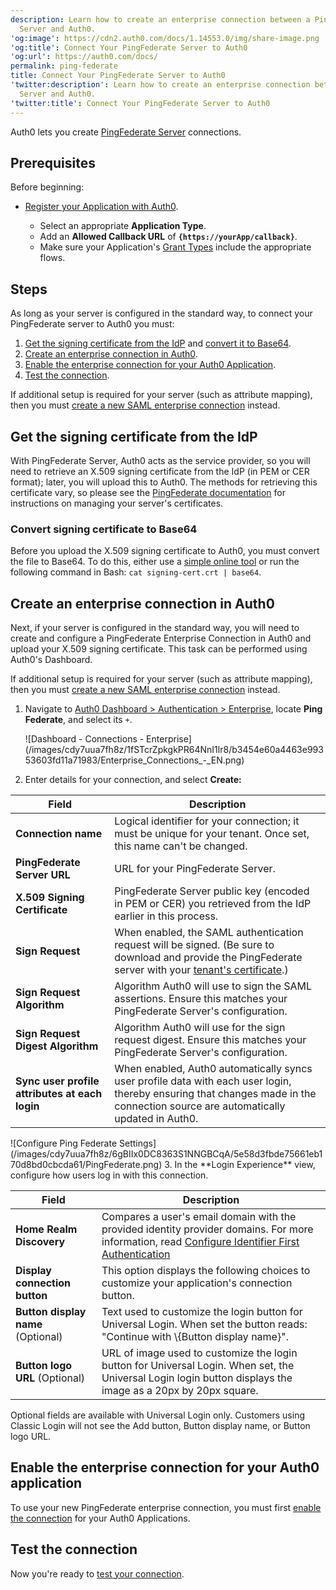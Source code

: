 ```yaml
---
description: Learn how to create an enterprise connection between a PingFederate
  Server and Auth0.
'og:image': https://cdn2.auth0.com/docs/1.14553.0/img/share-image.png
'og:title': Connect Your PingFederate Server to Auth0
'og:url': https://auth0.com/docs/
permalink: ping-federate
title: Connect Your PingFederate Server to Auth0
'twitter:description': Learn how to create an enterprise connection between a PingFederate
  Server and Auth0.
'twitter:title': Connect Your PingFederate Server to Auth0
---
```

Auth0 lets you create [PingFederate Server](https://documentation.pingidentity.com/pingfederate/pf84/#gettingStartedGuide/concept/gettingStarted.html) connections.

## Prerequisites

Before beginning:

* [Register your Application with Auth0](/docs/get-started/auth0-overview/create-applications).

  + Select an appropriate **Application Type**.
  + Add an **Allowed Callback URL** of **`{https://yourApp/callback}`**.
  + Make sure your Application's [Grant Types](/docs/get-started/applications/update-grant-types) include the appropriate flows.

## Steps

As long as your server is configured in the standard way, to connect your PingFederate server to Auth0 you must:

1. [Get the signing certificate from the IdP](#get-the-signing-certificate-from-the-idp) and [convert it to Base64](#convert-signing-certificate-to-base64).
2. [Create an enterprise connection in Auth0](#create-an-enterprise-connection-in-auth0).
3. [Enable the enterprise connection for your Auth0 Application](#enable-the-enterprise-connection-for-your-auth0-application).
4. [Test the connection](#test-the-connection).

<Warning>

If additional setup is required for your server (such as attribute mapping), then you must [create a new SAML enterprise connection](/docs/authenticate/identity-providers/enterprise-identity-providers/saml) instead.

</Warning>

## Get the signing certificate from the IdP

With PingFederate Server, Auth0 acts as the service provider, so you will need to retrieve an X.509 signing certificate from the <Tooltip tip="Identity Provider (IdP): Service that stores and manages digital identities." cta="View Glossary" href="/docs/glossary?term=IdP">IdP</Tooltip> (in PEM or CER format); later, you will upload this to Auth0. The methods for retrieving this certificate vary, so please see the [PingFederate documentation](https://documentation.pingidentity.com/pingfederate/pf84/index.shtml#concept_digitalSignatureSettings.html) for instructions on managing your server's certificates.

### Convert signing certificate to Base64

Before you upload the X.509 signing certificate to Auth0, you must convert the file to Base64. To do this, either use a [simple online tool](https://www.base64decode.org/) or run the following command in Bash: `cat signing-cert.crt | base64`.

## Create an enterprise connection in Auth0

Next, if your server is configured in the standard way, you will need to create and configure a PingFederate Enterprise Connection in Auth0 and upload your X.509 signing certificate. This task can be performed using Auth0's Dashboard.

<Warning>

If additional setup is required for your server (such as attribute mapping), then you must [create a new SAML enterprise connection](/docs/authenticate/identity-providers/enterprise-identity-providers/saml) instead.

</Warning>

1. Navigate to [Auth0 Dashboard > Authentication > Enterprise](https://manage.auth0.com/#/connections/enterprise), locate **Ping Federate**, and select its `+`.

   <Frame>![Dashboard - Connections - Enterprise](/images/cdy7uua7fh8z/1fSTcrZpkgkPR64NnI1lr8/b3454e60a4463e99353603fd11a71983/Enterprise_Connections_-_EN.png)</Frame>
2. Enter details for your connection, and select **Create:**

<table class="table"><thead>
<tr>
<th>Field</th>
<th>Description</th>
</tr>
</thead>
<tbody>
<tr>
<td><strong>Connection name</strong></td>
<td>Logical identifier for your connection; it must be unique for your tenant. Once set, this name can't be changed.</td>
</tr>
<tr>
<td><strong>PingFederate Server URL</strong></td>
<td>URL for your PingFederate Server.</td>
</tr>
<tr>
<td><strong>X.509 Signing Certificate</strong></td>
<td>PingFederate Server public key (encoded in PEM or CER) you retrieved from the IdP earlier in this process.</td>
</tr>
<tr>
<td><strong>Sign Request</strong></td>
<td>When enabled, the SAML authentication request will be signed. (Be sure to download and provide the PingFederate server with your <a href="https://{yourDomain}/pem">tenant's certificate</a>.)</td>
</tr>
<tr>
<td><strong>Sign Request Algorithm</strong></td>
<td>Algorithm Auth0 will use to sign the SAML assertions. Ensure this matches your PingFederate Server's configuration.</td>
</tr>
<tr>
<td><strong>Sign Request Digest Algorithm</strong></td>
<td>Algorithm Auth0 will use for the sign request digest. Ensure this matches your PingFederate Server's configuration.</td>
</tr>
<tr>
<td><strong>Sync user profile attributes at each login</strong></td>
<td>When enabled, Auth0 automatically syncs user profile data with each user login, thereby ensuring that changes made in the connection source are automatically updated in Auth0.</td>
</tr>
</tbody>
</table>

   <Frame>![Configure Ping Federate Settings](/images/cdy7uua7fh8z/6gBIIx0DC8363S1NNGBCqA/5e58d3fbde75661eb170d8bd0cbcda61/PingFederate.png)</Frame>
3. In the **Login Experience** view, configure how users log in with this connection.

<table class="table"><thead>
<tr>
<th><strong>Field</strong></th>
<th><strong>Description</strong></th>
</tr>
</thead>
<tbody>
<tr>
<td><strong>Home Realm Discovery</strong></td>
<td>Compares a user's email domain with the provided identity provider domains. For more information, read <a href="/docs/authenticate/login/auth0-universal-login/identifier-first">Configure Identifier First Authentication</a></td>
</tr>
<tr>
<td><strong>Display connection button</strong></td>
<td>This option displays the following choices to customize your application's connection button.</td>
</tr>
<tr>
<td><strong>Button display name</strong> (Optional)</td>
<td>Text used to customize the login button for Universal Login. When set the button reads: "Continue with \{Button display name}".</td>
</tr>
<tr>
<td><strong>Button logo URL</strong> (Optional)</td>
<td>URL of image used to customize the login button for Universal Login. When set, the Universal Login login button displays the image as a 20px by 20px square.</td>
</tr>
</tbody>
</table>

   <Callout icon="file-lines" color="#0EA5E9" iconType="regular">

   Optional fields are available with Universal Login only. Customers using Classic Login will not see the Add button, Button display name, or Button logo URL.

   </Callout>

## Enable the enterprise connection for your Auth0 application

To use your new PingFederate enterprise connection, you must first [enable the connection](/docs/authenticate/identity-providers/enterprise-identity-providers/enable-enterprise-connections) for your Auth0 Applications.

## Test the connection

Now you're ready to [test your connection](/docs/authenticate/identity-providers/enterprise-identity-providers/test-enterprise-connections).